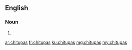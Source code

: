 ==English==

===Noun===
{{head|en}}

# {{plural of|chitupa}}

[[ar:chitupas]]
[[fr:chitupas]]
[[ku:chitupas]]
[[mg:chitupas]]
[[my:chitupas]]